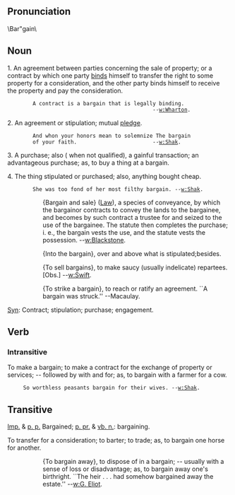 ==Pronunciation==
\Bar"gain\

==Noun==
1. An agreement between parties concerning the sale of property; or a contract by which one party [[bind]]s himself to transfer the right to some property for a consideration, and the other party binds himself to receive the property and pay the consideration.

         A contract is a bargain that is legally binding.
                                               --[[w:Wharton]].

2. An agreement or stipulation; mutual [[pledge]].

         And whon your honors mean to solemnize The bargain
         of your faith.                        --[[w:Shak]].

3. A purchase; also ( when not qualified), a gainful transaction; an advantageous purchase; as, to buy a thing at a bargain.

4. The thing stipulated or purchased; also, anything bought cheap.

         She was too fond of her most filthy bargain. --[[w:Shak]].

::{Bargain and sale} ([[Law]]), a species of conveyance, by which   the bargainor contracts to convey the lands to the bargainee, and becomes by such contract a trustee for and seized to the use of the bargainee. The statute then completes the purchase; i. e., the bargain vests the use, and the statute vests the possession. --[[w:Blackstone]].

::{Into the bargain}, over and above what is stipulated;besides.

::{To sell bargains}, to make saucy (usually indelicate) repartees. [Obs.] --[[w:Swift]].

::{To strike a bargain}, to reach or ratify an agreement. ``A  bargain was struck.'' --Macaulay.

[[Syn]]: Contract; stipulation; purchase; engagement.

==Verb==
===Intransitive===

To make a bargain; to make a contract for the exchange of
property or services; -- followed by with and for; as, to
bargain with a farmer for a cow.

      So worthless peasants bargain for their wives. --[[w:Shak]].

== Transitive==
[[Imp.]] & [[p. p.]] Bargained; [[p. pr.]] & [[vb. n.]]: bargaining.

To transfer for a consideration; to barter; to trade; as, to bargain one horse for another.

::{To bargain away}, to dispose of in a bargain; -- usually with a sense of loss or disadvantage; as, to bargain away one's birthright. ``The heir . . . had somehow bargained away the estate.'' --[[w:G. Eliot]].